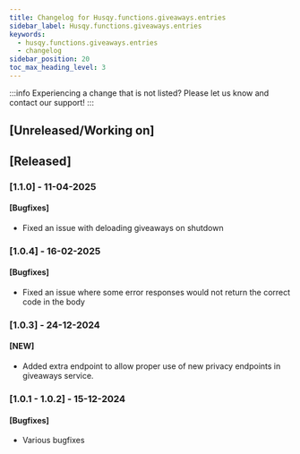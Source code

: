 ```yaml
---
title: Changelog for Husqy.functions.giveaways.entries
sidebar_label: Husqy.functions.giveaways.entries
keywords:
  - husqy.functions.giveaways.entries
  - changelog
sidebar_position: 20
toc_max_heading_level: 3
---
```


:::info
Experiencing a change that is not listed? Please let us know and contact our support!
:::

## [Unreleased/Working on]

## [Released]

### [1.1.0] - 11-04-2025

#### [Bugfixes]

- Fixed an issue with deloading giveaways on shutdown

### [1.0.4] - 16-02-2025

#### [Bugfixes]

- Fixed an issue where some error responses would not return the correct code in the body

### [1.0.3] - 24-12-2024

#### [NEW]

- Added extra endpoint to allow proper use of new privacy endpoints in giveaways service.

### [1.0.1 - 1.0.2] - 15-12-2024

#### [Bugfixes]

- Various bugfixes